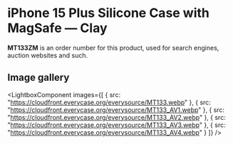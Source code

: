 
# iPhone 15 Plus Silicone Case with MagSafe — Clay

<Callout type='info' emoji='👉🏻'>**MT133ZM** is an order number for this product, used for search engines, auction websites and such.</Callout>

## Image gallery

<LightboxComponent
    images={[
      {
        src: "https://cloudfront.everycase.org/everysource/MT133.webp"
      },
      {
        src: "https://cloudfront.everycase.org/everysource/MT133_AV1.webp"
      },
      {
        src: "https://cloudfront.everycase.org/everysource/MT133_AV2.webp"
      },
      {
        src: "https://cloudfront.everycase.org/everysource/MT133_AV3.webp"
      },
      {
        src: "https://cloudfront.everycase.org/everysource/MT133_AV4.webp"
      }
    ]}
  />
